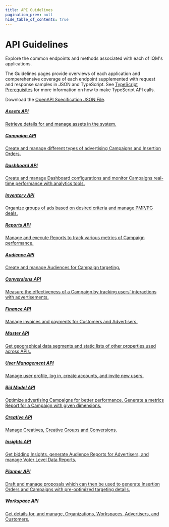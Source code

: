 ```yaml
---
title: API Guidelines
pagination_prev: null
hide_table_of_contents: true
---
```



# API Guidelines

Explore the common endpoints and methods associated with each of IQM's applications.

The Guidelines pages provide overviews of each application and comperehensive coverage of each endpoint supplemented with request and response samples in JSON and TypeScript. See [TypeScript Prerequisites](/Getting%20Started/Typescript-Prerequisites.mdx) for more information on how to make TypeScript API calls.

Download the [OpenAPI Specification JSON File](/static/openapi/openapi.json).

<Columns>
<Column>
  <a class='card' href="Assets-API-Guidelines">
  <Card className='indexCards'>
    <CardHeader>
      <h5><Doc /> Assets API</h5>
    </CardHeader>
    <CardBody>
      Retrieve details for and manage assets in the system.
    </CardBody>
  </Card>
  </a>
  <p />  <a class='card' href="Campaign-API-Guidelines">
    <Card className='indexCards'>
    <CardHeader className='cardHeader'>
      <h5><Doc /> Campaign API</h5>
    </CardHeader>
    <CardBody>
      Create and manage different types of advertising Campaigns and Insertion Orders. 
    </CardBody>
  </Card>
  </a>
    <p /><a class='card' href="Dashboard-API-Guidelines">
      <Card className='indexCards'>
        <CardHeader>
          <h5><Doc /> Dashboard API</h5>
        </CardHeader>
        <CardBody>
          Create and manage Dashboard configurations and monitor Campaigns real-time performance with analytics tools.
        </CardBody>
      </Card>
    </a>
  <p /><a class='card' href="Inventory-API-Guide">
    <Card className='indexCards'>
      <CardHeader>
        <h5><Doc /> Inventory API</h5>
      </CardHeader>
      <CardBody>
        Organize groups of ads based on desired criteria and manage PMP/PG deals.
      </CardBody>
    </Card>
  </a>
  <p /><a class='card' href="Reports-API-Guidelines">
    <Card className='indexCards'>
      <CardHeader>
        <h5><Doc /> Reports API</h5>
      </CardHeader>
      <CardBody>
        Manage and execute Reports to track various metrics of Campaign performance.
      </CardBody>
    </Card>
  </a>
</Column>
<Column>
    <a class='card' href="Audience-API-Guidelines">
    <Card className='indexCards'>
    <CardHeader>
      <h5><Doc /> Audience API</h5>
    </CardHeader>
    <CardBody>
      Create and manage Audiences for Campaign targeting. 
    </CardBody>
  </Card>
  </a>
  <p /><a class='card' href="Conversion-API-Guidelines">
    <Card className='indexCards'>
      <CardHeader>
        <h5><Doc /> Conversions API</h5>
      </CardHeader>
      <CardBody>
        Measure the effectiveness of a Campaign by tracking users' interactions with advertisements.
      </CardBody>
    </Card>
    </a>
  <p /><a class='card' href="Finance-Guidelines">
    <Card className='indexCards'>
      <CardHeader>
        <h5><Doc /> Finance API</h5>
      </CardHeader>
      <CardBody>
        Manage invoices and payments for Customers and Advertisers.
      </CardBody>
    </Card>
  </a>
  <p /><a class='card' href="Master-API-Guidelines">
    <Card className='indexCards'>
      <CardHeader>
        <h5><Doc /> Master API</h5>
      </CardHeader>
      <CardBody>
        Get geographical data segments and static lists of other properties used across APIs.
      </CardBody>
    </Card>
  </a>
  <p /><a class='card' href="User-Profile-Guidelines">
    <Card className='indexCards'>
      <CardHeader>
        <h5><Doc /> User Management API</h5>
      </CardHeader>
      <CardBody>
        Manage user profile, log in, create accounts, and invite new users.
      </CardBody>
    </Card>
  </a>
</Column>
<Column>
    <a class='card' href="Bid-Model-API-Guidelines">
    <Card className='indexCards'>
    <CardHeader>
      <h5><Doc /> Bid Model API</h5>
    </CardHeader>
    <CardBody>
      Optimize advertising Campaigns for better performance. Generate a metrics Report for a Campaign with given dimensions.
    </CardBody>
  </Card>
  </a>
    <p /><a class='card' href="Creative-API-Guidelines">
      <Card className='indexCards'>
        <CardHeader>
          <h5><Doc /> Creative API</h5>
        </CardHeader>
        <CardBody>
          Manage Creatives, Creative Groups and Conversions.
        </CardBody>
      </Card>
      </a>
  <p /><a class='card' href="Insights-API-Guidelines">
    <Card className='indexCards'>
      <CardHeader>
        <h5><Doc /> Insights API</h5>
      </CardHeader>
      <CardBody>
        Get bidding Insights, generate Audience Reports for Advertisers, and manage Voter Level Data Reports.
      </CardBody>
    </Card>
  </a>
  <p /><a class='card' href="Planner-API-Guidelines">
    <Card className='indexCards'>
      <CardHeader>
        <h5><Doc /> Planner API</h5>
      </CardHeader>
      <CardBody>
        Draft and manage proposals which can then be used to generate Insertion Orders and Campaigns with pre-optimized targeting details. 
      </CardBody>
    </Card>
  </a>
  <p /><a class='card' href="Workspace-Guidelines">
    <Card className='indexCards'>
      <CardHeader>
        <h5><Doc /> Workspace API</h5>
              </CardHeader>
              <CardBody>
                Get details for, and manage, Organizations, Workspaces, Advertisers, and Customers.
              </CardBody>
            </Card>
          </a>
</Column>
</Columns>